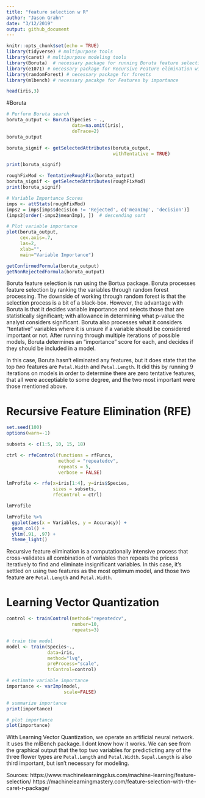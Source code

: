 ```yaml
---
title: "feature selection w R"
author: "Jason Grahn"
date: "3/12/2019"
output: github_document
---
```


```r
knitr::opts_chunk$set(echo = TRUE)
library(tidyverse) # multipurpose tools
library(caret) # multipurpose modeling tools
library(Boruta)  # necessary package for running Boruta feature selection
library(e1071) # necessary package for Recursive Feature elimination with classifiers
library(randomForest) # necessary package for forests
library(mlbench) # necessary pacakge for Features by importance
```

```r
head(iris,3)
```

#Boruta

```r
# Perform Boruta search
boruta_output <- Boruta(Species ~ ., 
                        data=na.omit(iris),
                        doTrace=2) 
boruta_output

boruta_signif <- getSelectedAttributes(boruta_output, 
                                       withTentative = TRUE)

print(boruta_signif)  

roughFixMod <- TentativeRoughFix(boruta_output)
boruta_signif <- getSelectedAttributes(roughFixMod)
print(boruta_signif)

# Variable Importance Scores
imps <- attStats(roughFixMod)
imps2 = imps[imps$decision != 'Rejected', c('meanImp', 'decision')]
(imps2[order(-imps2$meanImp), ])  # descending sort

# Plot variable importance
plot(boruta_output, 
     cex.axis=.7, 
     las=2, 
     xlab="", 
     main="Variable Importance")  

getConfirmedFormula(boruta_output)
getNonRejectedFormula(boruta_output)
```

Boruta feature selection is run using the Bortua package. Boruta processes feature selection by ranking the variables through random forest processing. The downside of working through random forest is that the selection process is a bit of a black-box. However, the advantage with Boruta is that it decides variable importance and selects those that are statistically significant; with allowance in determining what p-value the analyst considers significant. Boruta also processes what it considers “tentative” variables where it is unsure if a variable should be considered important or not. After running through multiple iterations of possible models, Boruta determines an “importance” score for each, and decides if they should be included in a model. 

In this case, Boruta hasn't eliminated any features, but it does state that the top _two_ features are `Petal.Width` and `Petal.Length`. It did this by running 9 iterations on models in order to determine there are zero tentative features, that all were acceptiable to some degree, and the two most important were those mentioned above. 

# Recursive Feature Elimination (RFE)

```r
set.seed(100)
options(warn=-1)

subsets <- c(1:5, 10, 15, 18)

ctrl <- rfeControl(functions = rfFuncs,
                   method = "repeatedcv",
                   repeats = 5,
                   verbose = FALSE)

lmProfile <- rfe(x=iris[1:4], y=iris$Species,
                 sizes = subsets,
                 rfeControl = ctrl)

lmProfile

lmProfile %>% 
  ggplot(aes(x = Variables, y = Accuracy)) +
  geom_col() +
  ylim(.91, .97) +
  theme_light()
```

Recursive feature elimination is a computationally intensive process that cross-validates all combination of variables then repeats the pricess iteratively to find and eliminate insignificant variables. In this case, it's settled on using two features as the most optimum model, and those two feature are `Petal.Length` and `Petal.Width`.

# Learning Vector Quantization

```r
control <- trainControl(method="repeatedcv", 
                        number=10, 
                        repeats=3)

# train the model
model <- train(Species~., 
               data=iris, 
               method="lvq", 
               preProcess="scale", 
               trControl=control)

# estimate variable importance
importance <- varImp(model, 
                     scale=FALSE)

# summarize importance
print(importance)

# plot importance
plot(importance)
```

With Learning Vector Quantization, we operate an artificial neural network. It uses the mlBench package. I dont know how it works. We can see from the graphical output that the top two variables for predicticting any of the three flower types are `Petal.Length` and `Petal.Width`. `Sepal.Length` is also third important, but isn't necessary for modeling. 

Sources: 
https://www.machinelearningplus.com/machine-learning/feature-selection/
https://machinelearningmastery.com/feature-selection-with-the-caret-r-package/

